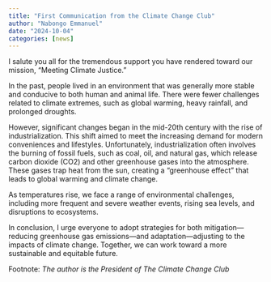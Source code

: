 ```yaml
---
title: "First Communication from the Climate Change Club"
author: "Nabongo Emmanuel"
date: "2024-10-04"
categories: [news]
---
```




I salute you all for the tremendous support you have rendered toward our mission, "Meeting Climate Justice."

In the past, people lived in an environment that was generally more stable and conducive to both human and animal life. There were fewer challenges related to climate extremes, such as global warming, heavy rainfall, and prolonged droughts.

However, significant changes began in the mid-20th century with the rise of industrialization. This shift aimed to meet the increasing demand for modern conveniences and lifestyles. Unfortunately, industrialization often involves the burning of fossil fuels, such as coal, oil, and natural gas, which release carbon dioxide (CO2) and other greenhouse gases into the atmosphere. These gases trap heat from the sun, creating a "greenhouse effect" that leads to global warming and climate change.

As temperatures rise, we face a range of environmental challenges, including more frequent and severe weather events, rising sea levels, and disruptions to ecosystems.

In conclusion, I urge everyone to adopt strategies for both mitigation—reducing greenhouse gas emissions—and adaptation—adjusting to the impacts of climate change. Together, we can work toward a more sustainable and equitable future.

Footnote: *The author is the President of The Climate Change Club*

